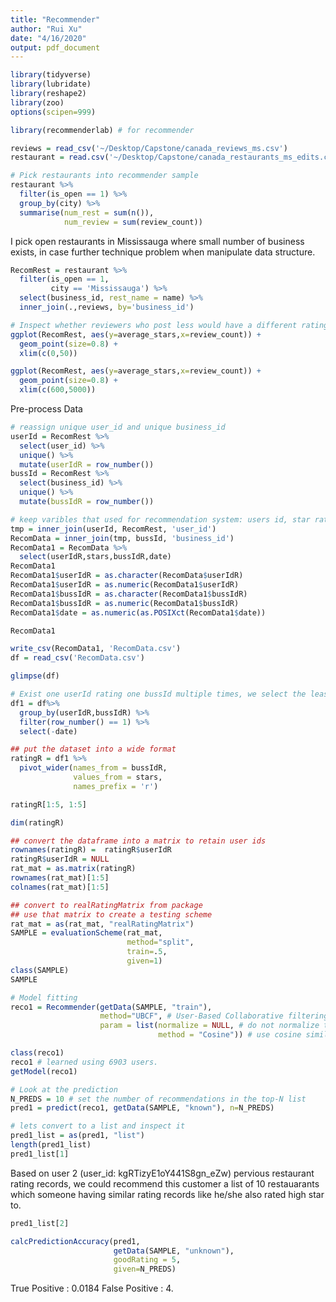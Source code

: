 ```yaml
---
title: "Recommender"
author: "Rui Xu"
date: "4/16/2020"
output: pdf_document
---
```

```r
library(tidyverse)
library(lubridate)
library(reshape2)
library(zoo)
options(scipen=999)

library(recommenderlab) # for recommender

reviews = read_csv('~/Desktop/Capstone/canada_reviews_ms.csv')
restaurant = read.csv('~/Desktop/Capstone/canada_restaurants_ms_edits.csv')
```
```r
# Pick restaurants into recommender sample
restaurant %>%
  filter(is_open == 1) %>%
  group_by(city) %>%
  summarise(num_rest = sum(n()),
            num_review = sum(review_count))
```
I pick open restaurants in Mississauga where small number of business exists, in case further technique problem when manipulate data structure.
```r
RecomRest = restaurant %>%
  filter(is_open == 1,
         city == 'Mississauga') %>%
  select(business_id, rest_name = name) %>%
  inner_join(.,reviews, by='business_id')
```
```r
# Inspect whether reviewers who post less would have a different rating scheme
ggplot(RecomRest, aes(y=average_stars,x=review_count)) +
  geom_point(size=0.8) +
  xlim(c(0,50))
```
```r
ggplot(RecomRest, aes(y=average_stars,x=review_count)) +
  geom_point(size=0.8) +
  xlim(c(600,5000))
```

Pre-process Data
```r
# reassign unique user_id and unique business_id
userId = RecomRest %>%
  select(user_id) %>%
  unique() %>%
  mutate(userIdR = row_number())
bussId = RecomRest %>%
  select(business_id) %>%
  unique() %>%
  mutate(bussIdR = row_number())
```
```r
# keep varibles that used for recommendation system: users id, star rating, business id
tmp = inner_join(userId, RecomRest, 'user_id')
RecomData = inner_join(tmp, bussId, 'business_id')
RecomData1 = RecomData %>%
  select(userIdR,stars,bussIdR,date)
RecomData1
RecomData1$userIdR = as.character(RecomData$userIdR)
RecomData1$userIdR = as.numeric(RecomData1$userIdR)
RecomData1$bussIdR = as.character(RecomData1$bussIdR)
RecomData1$bussIdR = as.numeric(RecomData1$bussIdR)
RecomData1$date = as.numeric(as.POSIXct(RecomData1$date))
```


```r
RecomData1
```
```r
write_csv(RecomData1, 'RecomData.csv')
df = read_csv('RecomData.csv')
```
```r
glimpse(df)
```
```r
# Exist one userId rating one bussId multiple times, we select the least date one as final stars.
df1 = df%>%
  group_by(userIdR,bussIdR) %>%
  filter(row_number() == 1) %>%
  select(-date)
```
```r
## put the dataset into a wide format
ratingR = df1 %>%
  pivot_wider(names_from = bussIdR,
              values_from = stars,
              names_prefix = 'r')

ratingR[1:5, 1:5]
```
```r
dim(ratingR)
```
```r
## convert the dataframe into a matrix to retain user ids
rownames(ratingR) =  ratingR$userIdR
ratingR$userIdR = NULL
rat_mat = as.matrix(ratingR)
rownames(rat_mat)[1:5]
colnames(rat_mat)[1:5]
```
```r
## convert to realRatingMatrix from package
## use that matrix to create a testing scheme
rat_mat = as(rat_mat, "realRatingMatrix")
SAMPLE = evaluationScheme(rat_mat, 
                          method="split", 
                          train=.5, 
                          given=1)
class(SAMPLE)
SAMPLE
```
```r
# Model fitting
reco1 = Recommender(getData(SAMPLE, "train"), 
                    method="UBCF", # User-Based Collaborative filtering - utilizes user similarities
                    param = list(normalize = NULL, # do not normalize the ratings
                                 method = "Cosine")) # use cosine similiarty on the ratings

class(reco1) 
reco1 # learned using 6903 users.
getModel(reco1)
```

```r
# Look at the prediction
N_PREDS = 10 # set the number of recommendations in the top-N list
pred1 = predict(reco1, getData(SAMPLE, "known"), n=N_PREDS)
```
```r
# lets convert to a list and inspect it
pred1_list = as(pred1, "list")
length(pred1_list)
pred1_list[1]
```
Based on user 2 (user_id: kgRTizyE1oY441S8gn_eZw) pervious restaurant rating records, we could recommend this customer a list of 10 restauarants which someone having similar rating records like he/she also rated high star to.  

```r
pred1_list[2]
```

```r
calcPredictionAccuracy(pred1, 
                       getData(SAMPLE, "unknown"), 
                       goodRating = 5, 
                       given=N_PREDS)
```
True Positive : 0.0184
False Positive : 4.
